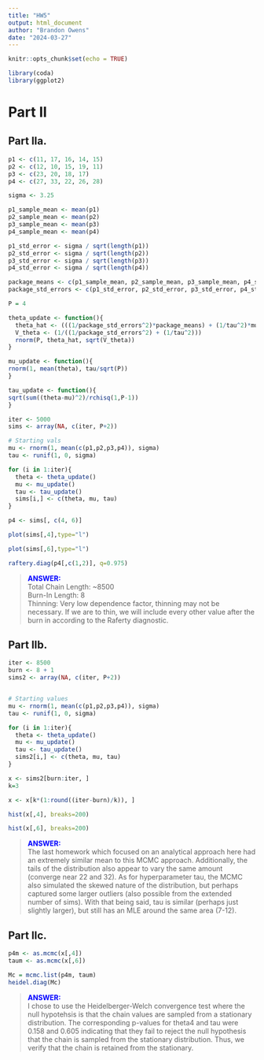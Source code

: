 ```yaml
---
title: "HW5"
output: html_document
author: "Brandon Owens"
date: "2024-03-27"
---
```


```r
knitr::opts_chunk$set(echo = TRUE)
```

```r
library(coda)
library(ggplot2)
```


# Part II
## Part IIa.
```r
p1 <- c(11, 17, 16, 14, 15)
p2 <- c(12, 10, 15, 19, 11)
p3 <- c(23, 20, 18, 17)
p4 <- c(27, 33, 22, 26, 28)

sigma <- 3.25

p1_sample_mean <- mean(p1)
p2_sample_mean <- mean(p2)
p3_sample_mean <- mean(p3)
p4_sample_mean <- mean(p4)

p1_std_error <- sigma / sqrt(length(p1))
p2_std_error <- sigma / sqrt(length(p2))
p3_std_error <- sigma / sqrt(length(p3))
p4_std_error <- sigma / sqrt(length(p4))

package_means <- c(p1_sample_mean, p2_sample_mean, p3_sample_mean, p4_sample_mean)
package_std_errors <- c(p1_std_error, p2_std_error, p3_std_error, p4_std_error)

P = 4
```

```r
theta_update <- function(){
  theta_hat <- (((1/package_std_errors^2)*package_means) + (1/tau^2)*mu)/((1/package_std_errors^2) + (1/tau^2))
  V_theta <- (1/((1/package_std_errors^2) + (1/tau^2)))
  rnorm(P, theta_hat, sqrt(V_theta))
}

mu_update <- function(){
rnorm(1, mean(theta), tau/sqrt(P))
}

tau_update <- function(){
sqrt(sum((theta-mu)^2)/rchisq(1,P-1))
}
```

```r
iter <- 5000
sims <- array(NA, c(iter, P+2))

# Starting vals
mu <- rnorm(1, mean(c(p1,p2,p3,p4)), sigma)
tau <- runif(1, 0, sigma)

for (i in 1:iter){
  theta <- theta_update()
  mu <- mu_update()
  tau <- tau_update()
  sims[i,] <- c(theta, mu, tau)
}
```

```r
p4 <- sims[, c(4, 6)]

plot(sims[,4],type="l")
```
```r
plot(sims[,6],type="l")
```


```r
raftery.diag(p4[,c(1,2)], q=0.975)
```


> <span style="color:blue">**ANSWER:**</span><br>
> Total Chain Length: ~8500 <br>
> Burn-In Length: 8 <br>
> Thinning: Very low dependence factor, thinning may not be necessary. If we are to thin, we will include every other value after the burn in according to the Raferty diagnostic. 


## Part IIb.


```r
iter <- 8500
burn <- 8 + 1
sims2 <- array(NA, c(iter, P+2))


# Starting values
mu <- rnorm(1, mean(c(p1,p2,p3,p4)), sigma)
tau <- runif(1, 0, sigma)

for (i in 1:iter){
  theta <- theta_update()
  mu <- mu_update()
  tau <- tau_update()
  sims2[i,] <- c(theta, mu, tau)
}

x <- sims2[burn:iter, ]
k=3

x <- x[k*(1:round((iter-burn)/k)), ]
```


```r
hist(x[,4], breaks=200)
```
```r
hist(x[,6], breaks=200)
```

> <span style="color:blue">**ANSWER:**</span><br>
> The last homework which focused on an analytical approach here had an extremely similar mean to this MCMC approach. Additionally, the tails of the distribution also appear to vary the same amount (converge near 22 and 32). As for hyperparameter tau, the MCMC also simulated the skewed nature of the distribution, but perhaps captured some larger outliers (also possible from the extended number of sims). With that being said, tau is similar (perhaps just slightly larger), but still has an MLE around the same area (7-12). 


## Part IIc.

```r
p4m <- as.mcmc(x[,4])
taum <- as.mcmc(x[,6])

Mc = mcmc.list(p4m, taum)
heidel.diag(Mc)
```

> <span style="color:blue">**ANSWER:**</span><br>
> I chose to use the Heidelberger-Welch convergence test where the null hypotehsis is that the chain values are sampled from a stationary distribution. The corresponding p-values for theta4 and tau were 0.158 and 0.605 indicating that they fail to reject the null hypothesis that the chain is sampled from the stationary distribution. Thus, we verify that the chain is retained from the stationary.
